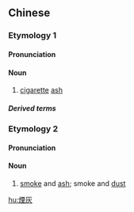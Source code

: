 {{also|烟灰}}
==Chinese==

===Etymology 1===
{{zh-forms|s=烟灰|t2=菸灰|cigarette}}

====Pronunciation====
{{zh-pron
|m=yānhuī,er=y
|c=jin1 fui1
|mn=qz,xm,zz:ian-hoe
|cat=n
}}

====Noun====
{{zh-noun}}

# [[cigarette]] [[ash]]

=====Derived terms=====
{{zh-der|煙灰缸}}

===Etymology 2===
{{zh-forms|s=烟灰|smoke}}

====Pronunciation====
{{zh-pron
|m=yānhuī
|c=jin1 fui1
|mn=qz,xm,zz:ian-hoe
|cat=n
}}

====Noun====
{{zh-noun}}

# [[smoke]] and [[ash]]; smoke and [[dust]]
#: {{zh-x|化 為{wéi} 煙灰|to be reduced to '''smoke and dust'''}}

[[hu:煙灰]]